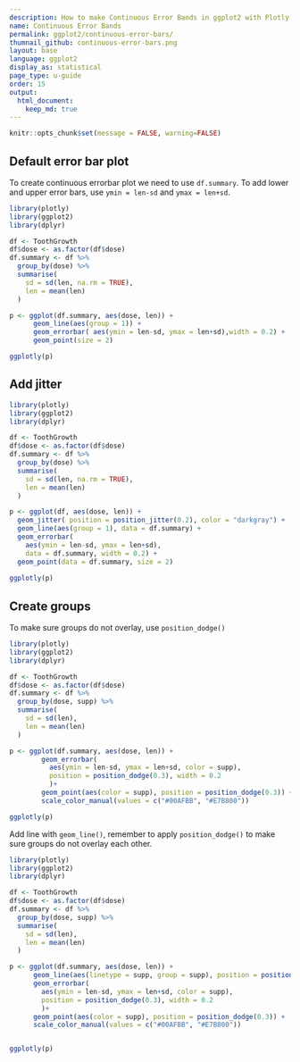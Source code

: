```yaml
---
description: How to make Continuous Error Bands in ggplot2 with Plotly.
name: Continuous Error Bands
permalink: ggplot2/continuous-error-bars/
thumnail_github: continuous-error-bars.png
layout: base
language: ggplot2
display_as: statistical
page_type: u-guide
order: 15
output:
  html_document:
    keep_md: true
---
```


```r
knitr::opts_chunk$set(message = FALSE, warning=FALSE)
```

## Default error bar plot

To create continuous errorbar plot we need to use `df.summary`.
To add lower and upper error bars, use `ymin = len-sd` and `ymax = len+sd`.

```r
library(plotly)
library(ggplot2)
library(dplyr)

df <- ToothGrowth
df$dose <- as.factor(df$dose)
df.summary <- df %>%
  group_by(dose) %>%
  summarise(
    sd = sd(len, na.rm = TRUE),
    len = mean(len)
  )

p <- ggplot(df.summary, aes(dose, len)) +
      geom_line(aes(group = 1)) +
      geom_errorbar( aes(ymin = len-sd, ymax = len+sd),width = 0.2) +
      geom_point(size = 2)

ggplotly(p)
```


<!--------------------- EXAMPLE BREAK ------------------------->

## Add jitter


```r
library(plotly)
library(ggplot2)
library(dplyr)

df <- ToothGrowth
df$dose <- as.factor(df$dose)
df.summary <- df %>%
  group_by(dose) %>%
  summarise(
    sd = sd(len, na.rm = TRUE),
    len = mean(len)
  )

p <- ggplot(df, aes(dose, len)) +
  geom_jitter( position = position_jitter(0.2), color = "darkgray") + 
  geom_line(aes(group = 1), data = df.summary) +
  geom_errorbar(
    aes(ymin = len-sd, ymax = len+sd),
    data = df.summary, width = 0.2) +
  geom_point(data = df.summary, size = 2)
  
ggplotly(p)
```

<!--------------------- EXAMPLE BREAK ------------------------->

## Create groups

To make sure groups do not overlay, use `position_dodge()`

```r
library(plotly)
library(ggplot2)
library(dplyr)

df <- ToothGrowth
df$dose <- as.factor(df$dose)
df.summary <- df %>%
  group_by(dose, supp) %>%
  summarise(
    sd = sd(len),
    len = mean(len)
  )

p <- ggplot(df.summary, aes(dose, len)) +
        geom_errorbar(
          aes(ymin = len-sd, ymax = len+sd, color = supp),
          position = position_dodge(0.3), width = 0.2
          )+
        geom_point(aes(color = supp), position = position_dodge(0.3)) +
        scale_color_manual(values = c("#00AFBB", "#E7B800")) 

ggplotly(p)
```

Add line with `geom_line()`, remember to apply `position_dodge()` to make sure groups do not overlay each other.

```r
library(plotly)
library(ggplot2)
library(dplyr)

df <- ToothGrowth
df$dose <- as.factor(df$dose)
df.summary <- df %>%
  group_by(dose, supp) %>%
  summarise(
    sd = sd(len),
    len = mean(len)
  )

p <- ggplot(df.summary, aes(dose, len)) +
      geom_line(aes(linetype = supp, group = supp), position = position_dodge(0.3))+
      geom_errorbar(
        aes(ymin = len-sd, ymax = len+sd, color = supp),
        position = position_dodge(0.3), width = 0.2
        )+
      geom_point(aes(color = supp), position = position_dodge(0.3)) +
      scale_color_manual(values = c("#00AFBB", "#E7B800")) 


ggplotly(p)
```

<!--------------------- EXAMPLE BREAK ------------------------->

